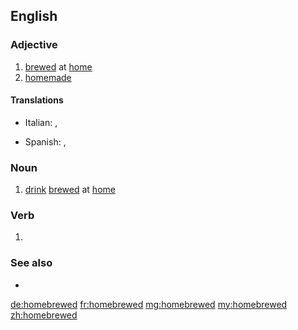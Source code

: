 ==English==

===Adjective===
{{en-adj|-}}

# [[brewed]] at [[home]]
# [[homemade]]

====Translations====
{{trans-top|homemade}}
* Italian: {{t-check|it|[[fatto]] in [[casa]]}} <!-- was "[[fatto]] in [[casa]]" - assumed sum-of-parts; if an idiom, remove the wikilinks to the individual words. see [[User:Kephir/gadgets/xte#Translation_fixing]] -->, {{t+check|it|casareccio}}
{{trans-mid}}
* Spanish: {{t-check|es|[[hecho]] en [[casa]]}} <!-- was "[[hecho]] en [[casa]]" - assumed sum-of-parts; if an idiom, remove the wikilinks to the individual words. see [[User:Kephir/gadgets/xte#Translation_fixing]] -->, {{t-check|es|casero}}
{{trans-bottom}}

===Noun===
{{en-noun|-}}

# [[drink]] [[brewed]] at [[home]]

===Verb===
{{head|en|verb form}}

# {{en-past of|homebrew}}

===See also===
* {{l|en|homebrewer}}

[[de:homebrewed]]
[[fr:homebrewed]]
[[mg:homebrewed]]
[[my:homebrewed]]
[[zh:homebrewed]]
